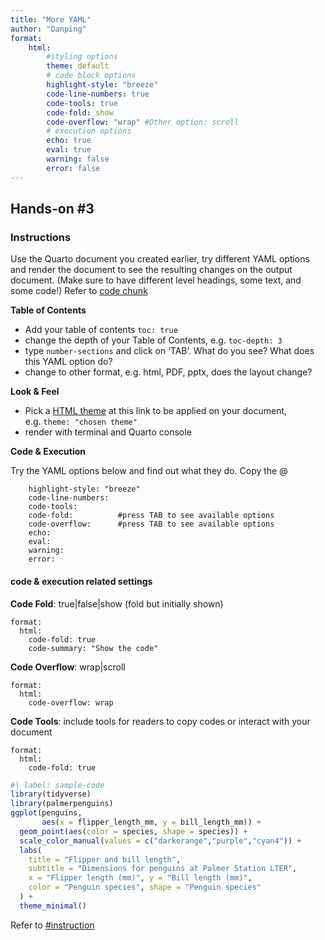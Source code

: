 ```yaml
---
title: "More YAML"
author: "Danping"
format: 
    html:
        #styling options
        theme: default
        # code block options
        highlight-style: "breeze"
        code-line-numbers: true
        code-tools: true
        code-fold: show
        code-overflow: "wrap" #Other option: scroll
        # execution options
        echo: true
        eval: true
        warning: false
        error: false
---
```


## Hands-on #3

### Instructions {#instruction}

Use the Quarto document you created earlier, try different YAML options and render the document to see the resulting changes on the output document. (Make sure to have different level headings, some text, and some code!) Refer to [code chunk](#sample-code)

**Table of Contents**

-   Add your table of contents `toc: true`
-   change the depth of your Table of Contents, e.g. `toc-depth: 3`
-   type `number-sections` and click on 'TAB'. What do you see? What does this YAML option do?
-   change to other format, e.g. html, PDF, pptx, does the layout change?

**Look & Feel**

-   Pick a [HTML theme](https://quarto.org/docs/output-formats/html-themes.html) at this link to be applied on your document, e.g. `theme: "chosen theme"`
-   render with terminal and Quarto console

**Code & Execution**

Try the YAML options below and find out what they do. Copy the \@

```         
    highlight-style: "breeze"
    code-line-numbers: 
    code-tools: 
    code-fold:          #press TAB to see available options
    code-overflow:      #press TAB to see available options
    echo: 
    eval: 
    warning:
    error:
```

#### code & execution related settings

**Code Fold**: true\|false\|show (fold but initially shown)

```         
format:
  html:
    code-fold: true
    code-summary: "Show the code"
```

**Code Overflow**: wrap\|scroll

```         
format:
  html:
    code-overflow: wrap
```

**Code Tools**: include tools for readers to copy codes or interact with your document

```         
format:
  html:
    code-fold: true
```

```r
#| label: sample-code
library(tidyverse)
library(palmerpenguins)
ggplot(penguins, 
       aes(x = flipper_length_mm, y = bill_length_mm)) +
  geom_point(aes(color = species, shape = species)) +
  scale_color_manual(values = c("darkorange","purple","cyan4")) +
  labs(
    title = "Flipper and bill length",
    subtitle = "Dimensions for penguins at Palmer Station LTER",
    x = "Flipper length (mm)", y = "Bill length (mm)",
    color = "Penguin species", shape = "Penguin species"
  ) +
  theme_minimal()
```

Refer to [#instruction](#instruction)
